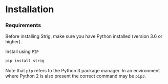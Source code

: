 # Installation

### Requirements
Before installing Strig, make sure you have Python installed (version 3.6 or higher).

Install using `PIP`

``` bash
pip install strig
```

Note that `pip` refers to the Python 3 package manager. In an environment where Python 2 is also present the correct command may be `pip3`.
